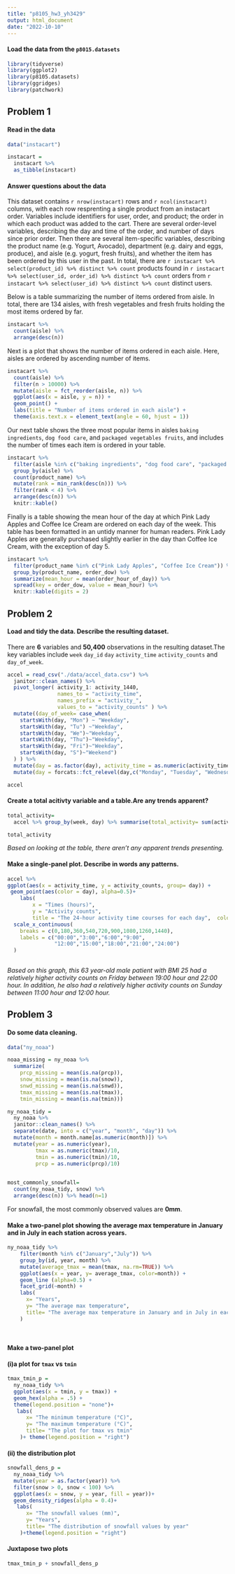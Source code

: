 ```yaml
---
title: "p8105_hw3_yh3429"
output: html_document
date: "2022-10-10"
---
```


#### **Load the data from the `p8015.datasets`**

```r
library(tidyverse)
library(ggplot2)
library(p8105.datasets)
library(ggridges)
library(patchwork)
```




## Problem 1

#### Read in the data

```r
data("instacart")

instacart = 
  instacart %>% 
  as_tibble(instacart)
```

#### Answer questions about the data

This dataset contains `r nrow(instacart)` rows and `r ncol(instacart)` columns, with each row resprenting a single product from an instacart order. Variables include identifiers for user, order, and product; the order in which each product was added to the cart. There are several order-level variables, describing the day and time of the order, and number of days since prior order. Then there are several item-specific variables, describing the product name (e.g. Yogurt, Avocado), department (e.g. dairy and eggs, produce), and aisle (e.g. yogurt, fresh fruits), and whether the item has been ordered by this user in the past. In total, there are `r instacart %>% select(product_id) %>% distinct %>% count` products found in `r instacart %>% select(user_id, order_id) %>% distinct %>% count` orders from `r instacart %>% select(user_id) %>% distinct %>% count` distinct users.

Below is a table summarizing the number of items ordered from aisle. In total, there are 134 aisles, with fresh vegetables and fresh fruits holding the most items ordered by far.

```r
instacart %>% 
  count(aisle) %>% 
  arrange(desc(n))
```

Next is a plot that shows the number of items ordered in each aisle. Here, aisles are ordered by ascending number of items.

```r
instacart %>% 
  count(aisle) %>% 
  filter(n > 10000) %>% 
  mutate(aisle = fct_reorder(aisle, n)) %>% 
  ggplot(aes(x = aisle, y = n)) + 
  geom_point() + 
  labs(title = "Number of items ordered in each aisle") +
  theme(axis.text.x = element_text(angle = 60, hjust = 1))

```

Our next table shows the three most popular items in aisles `baking ingredients`, `dog food care`, and `packaged vegetables fruits`, and includes the number of times each item is ordered in your table.

```r
instacart %>% 
  filter(aisle %in% c("baking ingredients", "dog food care", "packaged vegetables fruits")) %>%
  group_by(aisle) %>% 
  count(product_name) %>% 
  mutate(rank = min_rank(desc(n))) %>% 
  filter(rank < 4) %>% 
  arrange(desc(n)) %>%
  knitr::kable()
```

Finally is a table showing the mean hour of the day at which Pink Lady Apples and Coffee Ice Cream are ordered on each day of the week. This table has been formatted in an untidy manner for human readers. Pink Lady Apples are generally purchased slightly earlier in the day than Coffee Ice Cream, with the exception of day 5.

```r
instacart %>%
  filter(product_name %in% c("Pink Lady Apples", "Coffee Ice Cream")) %>%
  group_by(product_name, order_dow) %>%
  summarize(mean_hour = mean(order_hour_of_day)) %>%
  spread(key = order_dow, value = mean_hour) %>%
  knitr::kable(digits = 2)
```



  





## Problem 2

#### Load and tidy the data. Describe the resulting dataset.

There are **6** variables and **50,400** observations in the resulting dataset.The key variables include `week` `day_id` `day` `activity_time` `activity_counts` and `day_of_week`.
```r
accel = read_csv("./data/accel_data.csv") %>% 
  janitor::clean_names() %>% 
  pivot_longer( activity_1: activity_1440,
                names_to = "activity_time",
                names_prefix = "activity_",
                values_to = "activity_counts" ) %>% 
  mutate((day_of_week= case_when(
    startsWith(day, "Mon") ~ "Weekday",
    startsWith(day, "Tu") ~"Weekday",
    startsWith(day, "We")~"Weekday",
    startsWith(day, "Thu")~"Weekday",
    startsWith(day, "Fri")~"Weekday",
    startsWith(day, "S")~"Weekend")
  ) ) %>% 
  mutate(day = as.factor(day), activity_time = as.numeric(activity_time)) %>% 
  mutate(day = forcats::fct_relevel(day,c("Monday", "Tuesday", "Wednesday","Thursday", "Friday", "Saturday", "Sunday") ) )

accel
```
#### Create a total acitivty variable and a table.Are any trends apparent?

 
```r
total_activity=
  accel %>% group_by(week, day) %>% summarise(total_activity= sum(activity_counts)) %>%  knitr::kable()

total_activity
```
*Based on looking at the table, there aren't any apparent trends presenting.*


####  Make a single-panel plot. Describe in words any patterns.
```r
accel %>% 
ggplot(aes(x = activity_time, y = activity_counts, group= day)) +
 geom_point(aes(color = day), alpha=0.5)+
    labs(
        x = "Times (hours)",
        y = "Activity counts",
        title = "The 24-hour activity time courses for each day",  color = "Day" )+
  scale_x_continuous(
    breaks = c(0,180,360,540,720,900,1080,1260,1440),
    labels = c("00:00","3:00","6:00","9:00",
               "12:00","15:00","18:00","21:00","24:00")
  )
    
```
*Based on this graph, this 63 year-old male patient with BMI 25 had a relatively higher activity counts on Friday between 19:00 hour and 22:00 hour. In addition, he also had a relatively higher activity counts on Sunday between 11:00 hour and 12:00 hour. *









## Problem 3

#### Do some data cleaning. 
```r
data("ny_noaa")
```

```r
noaa_missing = ny_noaa %>% 
  summarize(
    prcp_missing = mean(is.na(prcp)),
    snow_missing = mean(is.na(snow)),
    snwd_missing = mean(is.na(snwd)),
    tmax_missing = mean(is.na(tmax)),
    tmin_missing = mean(is.na(tmin)))
```

```r
ny_noaa_tidy =
  ny_noaa %>% 
  janitor::clean_names() %>%
  separate(date, into = c("year", "month", "day")) %>%
  mutate(month = month.name[as.numeric(month)]) %>% 
  mutate(year = as.numeric(year), 
         tmax = as.numeric(tmax)/10,
         tmin = as.numeric(tmin)/10,
         prcp = as.numeric(prcp)/10) 
 

most_commonly_snowfall=
  count(ny_noaa_tidy, snow) %>% 
  arrange(desc(n)) %>% head(n=1)

```
For snowfall, the most commonly observed values are **0mm**. 


#### Make a two-panel plot showing the average **max** temperature in January and in July in each station across years. 
```r
ny_noaa_tidy %>%
    filter(month %in% c("January","July")) %>%
    group_by(id, year, month) %>% 
    mutate(average_tmax = mean(tmax, na.rm=TRUE)) %>% 
    ggplot(aes(x = year, y= average_tmax, color=month)) +
    geom_line (alpha=0.5) + 
    facet_grid(~month) +
    labs(
      x= "Years",
      y= "The average max temperature",
      title= "The average max temperature in January and in July in each station across years"
    )
  
  

```


#### Make a two-panel plot 

#### (i)a plot for `tmax` vs `tmin` 
```r
tmax_tmin_p =
  ny_noaa_tidy %>%  
  ggplot(aes(x = tmin, y = tmax)) + 
  geom_hex(alpha = .5) +
  theme(legend.position = "none")+
   labs(
      x= "The minimum temperature (°C)",
      y= "The maximum temperature (°C)",
      title= "The plot for tmax vs tmin"
    )+ theme(legend.position = "right")

```

#### (ii) the distribution plot
```r
snowfall_dens_p =
  ny_noaa_tidy %>% 
  mutate(year = as.factor(year)) %>% 
  filter(snow > 0, snow < 100) %>% 
  ggplot(aes(x = snow, y = year, fill = year))+
  geom_density_ridges(alpha = 0.4)+
   labs(
      x= "The snowfall values (mm)",
      y= "Years",
      title= "The distribution of snowfall values by year"
    )+theme(legend.position = "right")
```
#### Juxtapose two plots
```r
tmax_tmin_p + snowfall_dens_p
```

